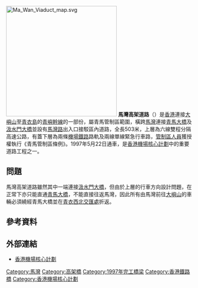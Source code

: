{{Infobox bridge
|bridge_name=馬灣高架道路<br>Ma Wan Viaduct
|image=Ma Wan Park 200604.jpg
|caption=
|official_name=
|carries= 8條（橋面6條，橋底2條）<br>另有2條鐵路路軌
|crosses= [[馬灣|馬灣]]
|locale=
|maint= 
|id=
|design= 
|mainspan=
|length= {{Convert|503|m|ft|0|abbr=on}}
|width=
|height=
|load=
|clearance=
|below=
|traffic=54,000
|begin=
|complete=
|open= {{start date and age|1997|5|22}}
|closed=
|toll=
|map_cue=
|map_image=
|map_text=
|map_width=
|coordinates= {{coord|22|20|51|N|114|3|38|E|type:landmark|display=inline,title}}
|lat=
|long=
}}
[[File:Ma_Wan_Viaduct_map.svg|300px]]
'''馬灣高架道路'''（{{lang-en|'''Ma Wan Viaduct'''}}）是[[香港|香港]]連接[[大嶼山|大嶼山]]至[[青衣島|青衣島]]的[[青嶼幹線|青嶼幹線]]的一部份，屬青馬管制區範圍，橫跨[[馬灣|馬灣]]連接[[青馬大橋|青馬大橋]]及[[汲水門大橋|汲水門大橋]]並設有[[馬灣路|馬灣路]]出入口接駁區內道路，全長503米，上層為六線雙程分隔高速公路，有蓋下層為兩條[[機場鐵路|機場鐵路]]路軌及兩線單線緊急行車路，[[隧道交通督導員|管制區人員]]獲授權執行《青馬管制區條例》。1997年5月22日通車，是[[香港機場核心計劃|香港機場核心計劃]]中的重要道路工程之一。

== 問題 ==
馬灣高架道路雖然其中一端連接[[汲水門大橋|汲水門大橋]]，但由於上層的行車方向設計問題，在正常下亦只能直通[[青馬大橋|青馬大橋]]，不能直接往返馬灣，因此所有由馬灣前往[[大嶼山|大嶼山]]的車輛必須繞經青馬大橋並在[[青衣西北交匯處|青衣西北交匯處]]折返。

==參考資料==
{{Reflist}}

==外部連結==
{{Commonscat|Ma Wan Viaduct }}
*[http://www.info.gov.hk/archive/napco/index-c.html 香港機場核心計劃]

{{香港道路小作品}}
{{香港快速公路}}
{{青馬管制區}}
{{香港8號幹線|快速公路=1}}

[[Category:馬灣|Category:馬灣]]
[[Category:高架橋|Category:高架橋]]
[[Category:1997年完工橋梁|Category:1997年完工橋梁]]
[[Category:香港鐵路橋|Category:香港鐵路橋]]
[[Category:香港機場核心計劃|Category:香港機場核心計劃]]